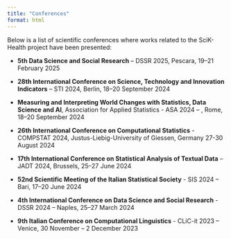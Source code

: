 ```yaml
---
title: "Conferences"
format: html
---
```


Below is a list of scientific conferences where works related to the SciK-Health project have been presented:

-   **5th Data Science and Social Research** – DSSR 2025, Pescara, 19–21 February 2025

-   **28th International Conference on Science, Technology and Innovation Indicators** – STI 2024, Berlin, 18–20 September 2024

-   **Measuring and Interpreting World Changes with Statistics, Data Science and AI**, Association for Applied Statistics - ASA 2024 – , Rome, 18–20 September 2024

-   **26th International Conference on Computational Statistics** - COMPSTAT 2024, Justus-Liebig-University of Giessen, Germany 27-30 August 2024

-   **17th International Conference on Statistical Analysis of Textual Data** – JADT 2024, Brussels, 25–27 June 2024

-   **52nd Scientific Meeting of the Italian Statistical Society** - SIS 2024 – Bari, 17–20 June 2024

-   **4th International Conference on Data Science and Social Research** - DSSR 2024 – Naples, 25–27 March 2024

-   **9th Italian Conference on Computational Linguistics** - CLiC-it 2023 – Venice, 30 November – 2 December 2023
